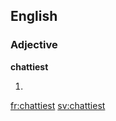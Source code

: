 ==English==

===Adjective===
'''chattiest'''

# {{en-superlative of|chatty}}

[[fr:chattiest]]
[[sv:chattiest]]